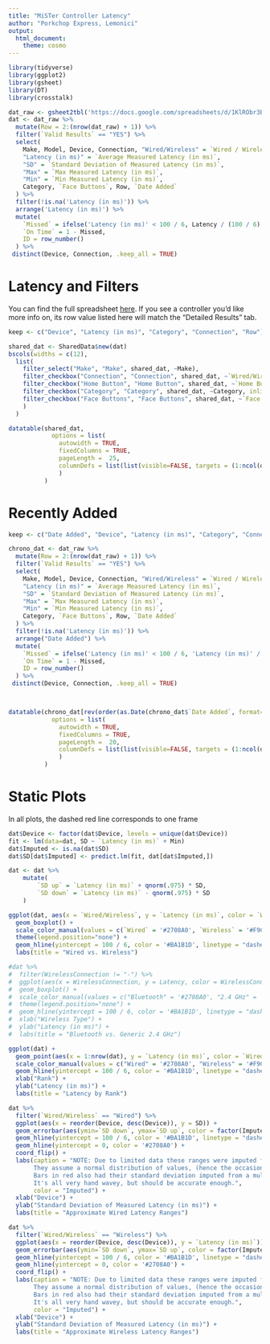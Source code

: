 ```yaml
---
title: "MiSTer Controller Latency"
author: "Porkchop Express, Lemonici"
output:
  html_document:
    theme: cosmo
---
```


```r
library(tidyverse)
library(ggplot2)
library(gsheet)
library(DT)
library(crosstalk)
```


```r
dat_raw <- gsheet2tbl('https://docs.google.com/spreadsheets/d/1KlRObr3Be4zLch7Zyqg6qCJzGuhyGmXaOIUrpfncXIM/edit#gid=0')
dat <- dat_raw %>%
  mutate(Row = 2:(nrow(dat_raw) + 1)) %>%
  filter(`Valid Results` == "YES") %>%
  select(
    Make, Model, Device, Connection, "Wired/Wireless" = `Wired / Wireless`, "WirelessConnection" = `Wireless Connection`, `Home Button`,
    "Latency (in ms)" = `Average Measured Latency (in ms)`,
    "SD" = `Standard Deviation of Measured Latency (in ms)`,
    "Max" = `Max Measured Latency (in ms)`,
    "Min" = `Min Measured Latency (in ms)`,
    Category, `Face Buttons`, Row, `Date Added`
  ) %>%
  filter(!is.na('Latency (in ms)')) %>%
  arrange('Latency (in ms)') %>%
  mutate(
    `Missed` = ifelse('Latency (in ms)' < 100 / 6, Latency / (100 / 6), 1),
    `On Time` = 1 - Missed,
    ID = row_number()
  ) %>%
 distinct(Device, Connection, .keep_all = TRUE)
```

# Latency and Filters

You can find the full spreadsheet [here](https://docs.google.com/spreadsheets/d/1KlRObr3Be4zLch7Zyqg6qCJzGuhyGmXaOIUrpfncXIM/edit#gid=0). If you see a controller you'd like more info on, its row value listed here will match the "Detailed Results" tab.

```r
keep <- c("Device", "Latency (in ms)", "Category", "Connection", "Row")

shared_dat <- SharedData$new(dat)
bscols(widths = c(12),
  list(
    filter_select("Make", "Make", shared_dat, ~Make),
    filter_checkbox("Connection", "Connection", shared_dat, ~`Wired/Wireless`, inline = TRUE),
    filter_checkbox("Home Button", "Home Button", shared_dat, ~`Home Button`, inline = TRUE),
    filter_checkbox("Category", "Category", shared_dat, ~Category, inline = TRUE),
    filter_checkbox("Face Buttons", "Face Buttons", shared_dat, ~`Face Buttons`, inline = TRUE)
    )
  )

datatable(shared_dat,
            options = list(
              autowidth = TRUE,
              fixedColumns = TRUE,
              pageLength =  25,
              columnDefs = list(list(visible=FALSE, targets = (1:ncol(dat))[! names(dat) %in% keep]))
              )
          )
```

# Recently Added

```r
keep <- c("Date Added", "Device", "Latency (in ms)", "Category", "Connection", "Row")

chrono_dat <- dat_raw %>%
  mutate(Row = 2:(nrow(dat_raw) + 1)) %>%
  filter(`Valid Results` == "YES") %>%
  select(
    Make, Model, Device, Connection, "Wired/Wireless" = `Wired / Wireless`, "WirelessConnection" = `Wireless Connection`, `Home Button`,
    "Latency (in ms)" = `Average Measured Latency (in ms)`,
    "SD" = `Standard Deviation of Measured Latency (in ms)`,
    "Max" = `Max Measured Latency (in ms)`,
    "Min" = `Min Measured Latency (in ms)`,
    Category, `Face Buttons`, Row, `Date Added`
  ) %>%
  filter(!is.na('Latency (in ms)')) %>%
  arrange("Date Added") %>%
  mutate(
    `Missed` = ifelse('Latency (in ms)' < 100 / 6, 'Latency (in ms)' / (100 / 6), 1),
    `On Time` = 1 - Missed,
    ID = row_number()
  ) %>%
 distinct(Device, Connection, .keep_all = TRUE)



datatable(chrono_dat[rev(order(as.Date(chrono_dat$`Date Added`, format="%m/%d/%Y"))),], 
            options = list(
              autowidth = TRUE,
              fixedColumns = TRUE,
              pageLength =  20,
              columnDefs = list(list(visible=FALSE, targets = (1:ncol(dat))[! names(dat) %in% keep]))
              )
          )
```

# Static Plots

In all plots, the dashed red line corresponds to one frame

```r
dat$Device <- factor(dat$Device, levels = unique(dat$Device))
fit <- lm(data=dat, SD ~ `Latency (in ms)` + Min)
dat$Imputed <- is.na(dat$SD)
dat$SD[dat$Imputed] <- predict.lm(fit, dat[dat$Imputed,])

dat <- dat %>%
    mutate(
        `SD up` = `Latency (in ms)` + qnorm(.975) * SD,
        `SD down` = `Latency (in ms)` - qnorm(.975) * SD
    )
```


```r
ggplot(dat, aes(x = `Wired/Wireless`, y = `Latency (in ms)`, color = `Wired/Wireless`)) +
  geom_boxplot() +
  scale_color_manual(values = c(`Wired` = '#2708A0', `Wireless` = '#F9C80E')) +
  theme(legend.position="none") +
  geom_hline(yintercept = 100 / 6, color = '#BA1B1D', linetype = "dashed") +
  labs(title = "Wired vs. Wireless")
```


```r
#dat %>%
#  filter(WirelessConnection != "-") %>%
#  ggplot(aes(x = WirelessConnection, y = Latency, color = WirelessConnection)) +
#  geom_boxplot() +
#  scale_color_manual(values = c("Bluetooth" = '#2708A0', "2.4 GHz" = '#F9C80E')) +
#  theme(legend.position="none") +
#  geom_hline(yintercept = 100 / 6, color = '#BA1B1D', linetype = "dashed") +
#  xlab("Wireless Type") +
#  ylab("Latency (in ms)") +
#  labs(title = "Bluetooth vs. Generic 2.4 GHz")
```


```r
ggplot(dat) +
  geom_point(aes(x = 1:nrow(dat), y = `Latency (in ms)`, color = `Wired/Wireless`)) +
  scale_color_manual(values = c("Wired" = '#2708A0', "Wireless" = '#F9C80E')) +
  geom_hline(yintercept = 100 / 6, color = '#BA1B1D', linetype = "dashed") +
  xlab("Rank") +
  ylab("Latency (in ms)") +
  labs(title = "Latency by Rank")
```


```r
dat %>%
  filter(`Wired/Wireless` == "Wired") %>%
  ggplot(aes(x = reorder(Device, desc(Device)), y = SD)) +
  geom_errorbar(aes(ymin=`SD down`, ymax=`SD up`, color = factor(Imputed, levels = c(TRUE, FALSE)))) +
  geom_hline(yintercept = 100 / 6, color = '#BA1B1D', linetype = "dashed") +
  geom_hline(yintercept = 0, color = '#2708A0') +
  coord_flip() +
  labs(caption = "NOTE: Due to limited data these ranges were imputed from the mean and standard deviation.
       They assume a normal distribution of values, (hence the occasional negative).
       Bars in red also had their standard deviation imputed from a multiple linear regression model.
       It's all very hand wavey, but should be accurate enough.",
       color = "Imputed") +
  xlab("Device") +
  ylab("Standard Deviation of Measured Latency (in ms)") +
  labs(title = "Approximate Wired Latency Ranges")
```


```r
dat %>%
  filter(`Wired/Wireless` == "Wireless") %>%
  ggplot(aes(x = reorder(Device, desc(Device)), y = `Latency (in ms)`)) +
  geom_errorbar(aes(ymin=`SD down`, ymax=`SD up`, color = factor(Imputed, levels = c(TRUE, FALSE)))) +
  geom_hline(yintercept = 100 / 6, color = '#BA1B1D', linetype = "dashed") +
  geom_hline(yintercept = 0, color = '#2708A0') +
  coord_flip() +
  labs(caption = "NOTE: Due to limited data these ranges were imputed from the mean and standard deviation.
       They assume a normal distribution of values, (hence the occasional negative).
       Bars in red also had their standard deviation imputed from a multiple linear regression model.
       It's all very hand wavey, but should be accurate enough.",
       color = "Imputed") +
  xlab("Device") +
  ylab("Standard Deviation of Measured Latency (in ms)") +
  labs(title = "Approximate Wireless Latency Ranges")
```

